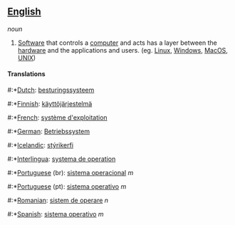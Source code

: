 ==[[English]]==
''noun''

# [[Software]] that controls a [[computer]] and acts has a layer between the [[hardware]] and the applications and users. (eg. [[Linux]], [[Windows]],  [[MacOS]], [[UNIX]])

====Translations====
#:*[[Dutch]]: [[besturingssysteem]]
#:*[[Finnish]]: [[käyttöjärjestelmä]]
#:*[[French]]: [[système d'exploitation]]
#:*[[German]]: [[Betriebssystem]]
#:*[[Icelandic]]: [[stýrikerfi]]
#:*[[Interlingua]]: [[systema de operation]]
#:*[[Portuguese]] (br): [[sistema operacional]] ''m''
#:*[[Portuguese]] (pt): [[sistema operativo]] ''m''
#:*[[Romanian]]: [[sistem de operare]] ''n''
#:*[[Spanish]]: [[sistema operativo]] ''m''